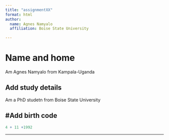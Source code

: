 ```yaml
---
title: "assignmentXX"
format: html
author:
  name: Agnes Namyalo
  affiliation: Boise State University

---
```


# Name and home

Am Agnes Namyalo from Kampala-Uganda

## Add study details

Am a PhD studetn from Boise State University

#Add birth code
---
```r
4 + 11 +1992
```
---